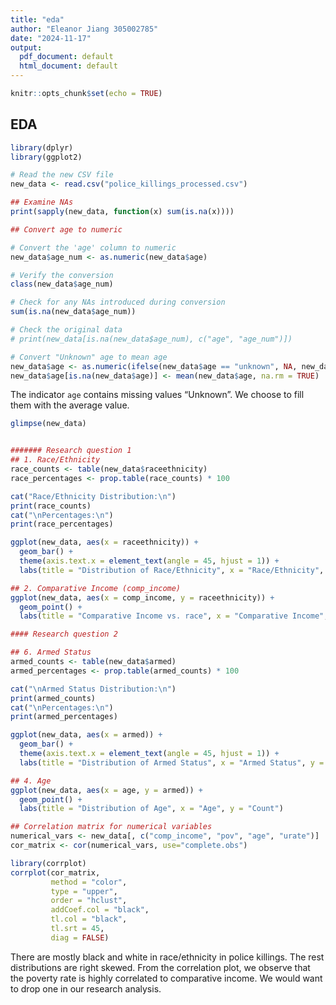 ```yaml
---
title: "eda"
author: "Eleanor Jiang 305002785"
date: "2024-11-17"
output:
  pdf_document: default
  html_document: default
---
```


```r
knitr::opts_chunk$set(echo = TRUE)
```

## EDA


```r
library(dplyr)
library(ggplot2)

# Read the new CSV file
new_data <- read.csv("police_killings_processed.csv")

## Examine NAs
print(sapply(new_data, function(x) sum(is.na(x))))

## Convert age to numeric

# Convert the 'age' column to numeric
new_data$age_num <- as.numeric(new_data$age)

# Verify the conversion
class(new_data$age_num)

# Check for any NAs introduced during conversion
sum(is.na(new_data$age_num))

# Check the original data
# print(new_data[is.na(new_data$age_num), c("age", "age_num")])

# Convert "Unknown" age to mean age
new_data$age <- as.numeric(ifelse(new_data$age == "unknown", NA, new_data$age))
new_data$age[is.na(new_data$age)] <- mean(new_data$age, na.rm = TRUE)
```

The indicator `age` contains missing values "Unknown". We choose to fill them with the average value.


```r
glimpse(new_data)


####### Research question 1
## 1. Race/Ethnicity
race_counts <- table(new_data$raceethnicity)
race_percentages <- prop.table(race_counts) * 100

cat("Race/Ethnicity Distribution:\n")
print(race_counts)
cat("\nPercentages:\n")
print(race_percentages)

ggplot(new_data, aes(x = raceethnicity)) +
  geom_bar() +
  theme(axis.text.x = element_text(angle = 45, hjust = 1)) +
  labs(title = "Distribution of Race/Ethnicity", x = "Race/Ethnicity", y = "Count")

## 2. Comparative Income (comp_income)
ggplot(new_data, aes(x = comp_income, y = raceethnicity)) +
  geom_point() +
  labs(title = "Comparative Income vs. race", x = "Comparative Income", y = "Race/Ethnicity")

#### Research question 2

## 6. Armed Status
armed_counts <- table(new_data$armed)
armed_percentages <- prop.table(armed_counts) * 100

cat("\nArmed Status Distribution:\n")
print(armed_counts)
cat("\nPercentages:\n")
print(armed_percentages)

ggplot(new_data, aes(x = armed)) +
  geom_bar() +
  theme(axis.text.x = element_text(angle = 45, hjust = 1)) +
  labs(title = "Distribution of Armed Status", x = "Armed Status", y = "Count")

## 4. Age
ggplot(new_data, aes(x = age, y = armed)) +
  geom_point() +
  labs(title = "Distribution of Age", x = "Age", y = "Count")

## Correlation matrix for numerical variables
numerical_vars <- new_data[, c("comp_income", "pov", "age", "urate")]
cor_matrix <- cor(numerical_vars, use="complete.obs")

library(corrplot)
corrplot(cor_matrix, 
         method = "color",
         type = "upper",
         order = "hclust",
         addCoef.col = "black",
         tl.col = "black",
         tl.srt = 45,
         diag = FALSE)
```

There are mostly black and white in race/ethnicity in police killings. The rest distributions are right skewed. From the correlation plot, we observe that the poverty rate is highly correlated to comparative income. We would want to drop one in our research analysis.
